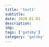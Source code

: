 ---
title: 'test1'
subtitle: 
date: 2020-01-01
description: 
img: 
tags: ['gatsby']
category: 'gatsby'
---

<lorem />